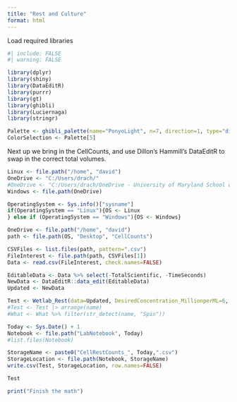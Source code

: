 ```yaml
---
title: "Rest and Culture"
format: html
---
```

Load required libraries
```r
#| include: FALSE
#| warning: FALSE

library(dplyr)
library(shiny)
library(DataEditR)
library(purrr)
library(gt)
library(ghibli)
library(Luciernaga)
library(stringr)

Palette <- ghibli_palette(name="PonyoLight", n=7, direction=1, type="discrete")
ColorSelection <- Palette[5]
```

Next up we bring in the CellCounts, and use Dillon's Hammill's DataEditR to swap in the correct total volumes. 
```r
Linux <- file.path("/home", "david")
OneDrive <- "C:/Users/drach/"
#OneDrive <- "C:/Users/drach/OneDrive - University of Maryland School of Medicine"
Windows <- file.path(OneDrive)

OperatingSystem <- Sys.info()["sysname"]
if(OperatingSystem == "Linux"){OS <- Linux
} else if (OperatingSystem == "Windows"){OS <- Windows}

OneDrive <- file.path("/home", "david")
path <- file.path(OS, "Desktop", "CellCounts")

CSVFiles <- list.files(path, pattern=".csv")
FileInterest <- file.path(path, CSVFiles[1])
Data <- read.csv(FileInterest, check.names=FALSE)

EditableData <- Data %>% select(-TotalScientific, -TimeSeconds)
NewData <- DataEditR::data_edit(EditableData)
Updated <- NewData
```

```r
Test <- Wetlab_Rest(data=Updated, DesiredConcentration_MillionperML=6, MaxMLperTube=1, returntype="data", outpath=path)
#Test <- Test |> arrange(name)
#What <- What %>% filter(str_detect(name, "Spin"))

Today <- Sys.Date() + 1
Notebook <- file.path("LabNotebook", Today)
#list.files(Notebook)

StorageName <- paste0("CellRestCounts_", Today,".csv")
StorageLocation <- file.path(Notebook, StorageName)
write.csv(Test, StorageLocation, row.names=FALSE)

Test
```

```r
print("Finish the math")
```

